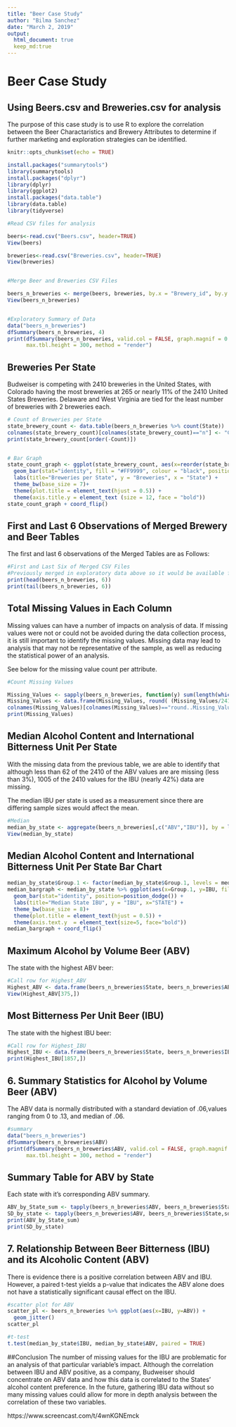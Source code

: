 ```yaml
---
title: "Beer Case Study"
author: "Bilma Sanchez"
date: "March 2, 2019"
output: 
  html_document: true
  keep_md:true
---
```


# **Beer Case Study**
## Using Beers.csv and Breweries.csv for analysis
The purpose of this case study is to use R to explore the correlation between the Beer Charactaristics and Brewery Attributes to determine if further marketing and exploration strategies can be identified.

```r
knitr::opts_chunk$set(echo = TRUE)

install.packages("summarytools")
library(summarytools)
install.packages("dplyr")
library(dplyr)
library(ggplot2)
install.packages("data.table")
library(data.table)
library(tidyverse)

#Read CSV files for analysis

beers<-read.csv("Beers.csv", header=TRUE)
View(beers)

breweries<-read.csv("Breweries.csv", header=TRUE)
View(breweries)


#Merge Beer and Breweries CSV Files

beers_n_breweries <- merge(beers, breweries, by.x = "Brewery_id", by.y = "Brew_ID")
View(beers_n_breweries)


#Exploratory Summary of Data
data("beers_n_breweries")
dfSummary(beers_n_breweries, 4)
print(dfSummary(beers_n_breweries, valid.col = FALSE, graph.magnif = 0.75), 
      max.tbl.height = 300, method = "render")


```

## Breweries Per State
Budweiser is competing with 2410 breweries in the United States, with Colorado having the most breweries at 265 or nearly 11% of the 2410 United States Breweries. Delaware and West Virginia are tied for the least number of breweries with 2 breweries each.

```r
# Count of Breweries per State
state_brewery_count <- data.table(beers_n_breweries %>% count(State))
colnames(state_brewery_count)[colnames(state_brewery_count)=="n"] <- "Count"
print(state_brewery_count[order(-Count)])


# Bar Graph
state_count_graph <- ggplot(state_brewery_count, aes(x=reorder(state_brewery_count$State, Count), y=state_brewery_count$Count))+
  geom_bar(stat="identity", fill = "#FF9999", colour = "black", position=position_dodge()) +
  labs(title="Breweries per State", y = "Breweries", x = "State") +
  theme_bw(base_size = 7)+
  theme(plot.title = element_text(hjust = 0.5)) +
  theme(axis.title.y = element_text (size = 12, face = "bold"))
state_count_graph + coord_flip()

```

## First and Last 6 Observations of Merged Brewery and Beer Tables
The first and last 6 observations of the Merged Tables are as Follows:

```r
#First and Last Six of Merged CSV Files
#Previously merged in exploratory data above so it would be available for question 1
print(head(beers_n_breweries, 6))
print(tail(beers_n_breweries, 6))
```

## Total Missing Values in Each Column
Missing values can have a number of impacts on analysis of data.  If missing values were not or could not be avoided during the data collection process, it is still important to identify the missing values.  Missing data may lead to analysis that may not be representative of the sample, as well as reducing the statistical power of an analysis.

See below for the missing value count per attribute.

```r
#Count Missing Values

Missing_Values <- sapply(beers_n_breweries, function(y) sum(length(which(is.na(y)))))
Missing_Values <- data.frame(Missing_Values, round( (Missing_Values/2410)*100, digits = 2))
colnames(Missing_Values)[colnames(Missing_Values)=="round..Missing_Values.2410....100..digits...2."] <- "Percent of Total"
print(Missing_Values)
```

## Median Alcohol Content and International Bitterness Unit Per State
With the missing data from the previous table, we are able to identify that although less than 62 of the 2410 of the ABV values are are missing (less than 3%), 1005 of the 2410 values for the IBU (nearly 42%) data are missing.

The median IBU per state is used as a measurement since there are differing sample sizes would affect the mean.

```r
#Median 
median_by_state <- aggregate(beers_n_breweries[,c("ABV","IBU")], by = list(beers_n_breweries$State), FUN = median,na.rm=TRUE)
View(median_by_state)
```

## Median Alcohol Content and International Bitterness Unit Per State Bar Chart
```r
median_by_state$Group.1 <- factor(median_by_state$Group.1, levels = median_by_state$Group.1[order(median_by_state$IBU)])
median_bargraph <- median_by_state %>% ggplot(aes(x=Group.1, y=IBU, fill=ABV)) +
  geom_bar(stat="identity", position=position_dodge()) +
  labs(title="Median State IBU", y = "IBU", x="STATE") +
  theme_bw(base_size = 8)+
  theme(plot.title = element_text(hjust = 0.5)) +
  theme(axis.text.y  = element_text(size=5, face="bold"))
median_bargraph + coord_flip()
```


## Maximum Alcohol by Volume Beer (ABV)
The state with the highest ABV beer:
```r
#Call row for Highest_ABV
Highest_ABV <- data.frame(beers_n_breweries$State, beers_n_breweries$ABV)
View(Highest_ABV[375,])
```
## Most Bitterness Per Unit Beer (IBU)
The state with the highest IBU beer:
```r
#Call row for Highest_IBU
Highest_IBU <- data.frame(beers_n_breweries$State, beers_n_breweries$IBU)
print(Highest_IBU[1857,])
```

## 6. Summary Statistics for Alcohol by Volume Beer (ABV)
The ABV data is normally distributed with a standard deviation of .06,values ranging from 0 to .13, and median of .06.
```r
#summary 
data("beers_n_breweries")
dfSummary(beers_n_breweries$ABV)
print(dfSummary(beers_n_breweries$ABV, valid.col = FALSE, graph.magnif = 0.75), 
      max.tbl.height = 300, method = "render")

```
## Summary Table for ABV by State
Each state with it's corresponding ABV summary.
```r
ABV_by_State_sum <- tapply(beers_n_breweries$ABV, beers_n_breweries$State, summary)
SD_by_state <- tapply(beers_n_breweries$ABV, beers_n_breweries$State,sd)
print(ABV_by_State_sum)
print(SD_by_state)
```

## 7. Relationship Between Beer Bitterness (IBU) and its Alcoholic Content (ABV)
There is evidence there is a positive correlation between ABV and IBU.  However, a paired t-test yields a p-value that indicates the ABV alone does not have a statistically significant causal effect on the IBU.


```r
#scatter plot for ABV
scatter_pl <- beers_n_breweries %>% ggplot(aes(x=IBU, y=ABV)) +
  geom_jitter() 
scatter_pl

#t-test
t.test(median_by_state$IBU, median_by_state$ABV, paired = TRUE)
```

##Conclusion
The number of missing values for the IBU are problematic for an analysis of that particular variable's impact. Although the correlation between IBU and ABV positive, as a company, Budweiser should concentrate on ABV data and how this data is correlated to the States' alcohol content preference.  In the future, gathering IBU data without so many missing values could allow for more in depth analysis between the correlation of these two variables.

https://www.screencast.com/t/4wnKGNEmck

